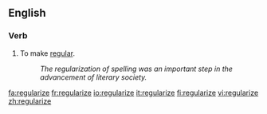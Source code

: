 ==English==

===Verb===
{{en-verb|regularizes|regularizing|regularized|regularized}}

#To make [[regular]].
#:''The regularization of spelling was an important step in the advancement of literary society.''

[[fa:regularize]]
[[fr:regularize]]
[[io:regularize]]
[[it:regularize]]
[[fi:regularize]]
[[vi:regularize]]
[[zh:regularize]]